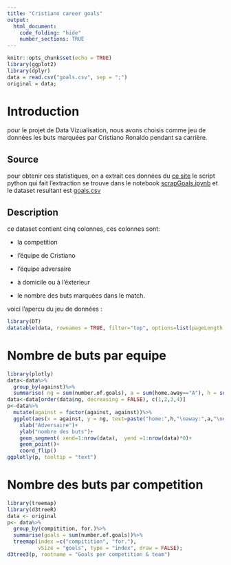 ```yaml
---
title: "Cristiano career goals"
output: 
  html_document:
    code_folding: "hide"
    number_sections: TRUE
---
```


```r
knitr::opts_chunk$set(echo = TRUE)
library(ggplot2)
library(dplyr)
data = read.csv("goals.csv", sep = ";")
original = data;
```

# Introduction

pour le projet de Data Vizualisation, nous avons choisis comme jeu de données les buts marquées par Cristiano Ronaldo pendant sa carrière.

## Source

pour obtenir ces statistiques, on a extrait ces données du [ce site](https://www.transfermarkt.com/cristiano-ronaldo/alletore/spieler/8198/saison//verein/0/liga/0/wettbewerb//pos/0/trainer_id/0/minute/0/torart/0)
le script python qui fait l'extraction se trouve dans le notebook [scrapGoals.ipynb](#) et le dataset resultant est [goals.csv](#)

## Description 

ce dataset contient cinq colonnes, ces colonnes sont:

* la competition

* l'équipe de Cristiano

* l'équipe adversaire

* à domicile ou à l'éxterieur

* le nombre des buts marquées dans le match.

voici l'apercu du jeu de données :
```r
library(DT)
datatable(data, rownames = TRUE, filter="top", options=list(pageLength = 5, scrollX=T))
```

# Nombre de buts par equipe
```r
library(plotly)
data<-data%>%
  group_by(against)%>%
  summarise( ng = sum(number.of.goals), a = sum(home.away=="A"), h = sum(home.away=="H") )
data<-data[order(data$ng, decreasing = FALSE), c(1,2,3,4)]
p<-data%>%
  mutate(against = factor(against, against))%>%
  ggplot(aes(x = against, y = ng, text=paste("home:",h,"\naway:",a,"\n#goals:",ng), sort = FALSE))+
    xlab("Adversaire")+
    ylab("nombre des buts")+
    geom_segment( xend=1:nrow(data),  yend =1:nrow(data)*0)+
    geom_point()+
    coord_flip()
ggplotly(p, tooltip = "text")
```

# Nombre des buts par competition

```r
library(treemap)
library(d3treeR)
data <- original
p<- data%>%
  group_by(compitition, for.)%>%
  summarise(goals = sum(number.of.goals))%>%
  treemap(index =c("compitition", "for."),
          vSize = "goals", type = "index", draw = FALSE);
d3tree3(p, rootname = "Goals per competition & team")
```

